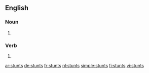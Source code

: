 
==English==

===Noun===
{{head|en|noun plural form}}

# {{plural of|stunt|lang=en}}

===Verb===
{{head|en|verb form}}

# {{en-third-person singular of|stunt}}

[[ar:stunts]]
[[de:stunts]]
[[fr:stunts]]
[[nl:stunts]]
[[simple:stunts]]
[[fi:stunts]]
[[vi:stunts]]